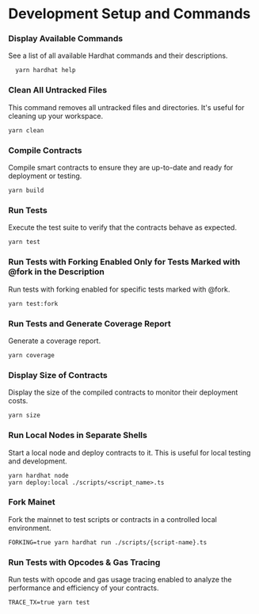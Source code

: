 # Development Setup and Commands

### Display Available Commands

See a list of all available Hardhat commands and their descriptions.

```code
  yarn hardhat help
```

### Clean All Untracked Files

This command removes all untracked files and directories. It's useful for cleaning up your workspace.

```code
yarn clean
```

### Compile Contracts

Compile smart contracts to ensure they are up-to-date and ready for deployment or testing.

```code
yarn build
```

### Run Tests

Execute the test suite to verify that the contracts behave as expected.

```code
yarn test
```

### Run Tests with Forking Enabled Only for Tests Marked with @fork in the Description

Run tests with forking enabled for specific tests marked with @fork.

```code
yarn test:fork
```

### Run Tests and Generate Coverage Report

Generate a coverage report.

```code
yarn coverage
```

### Display Size of Contracts

Display the size of the compiled contracts to monitor their deployment costs.

```code
yarn size
```

### Run Local Nodes in Separate Shells

Start a local node and deploy contracts to it. This is useful for local testing and development.

```code
yarn hardhat node
yarn deploy:local ./scripts/<script_name>.ts
```

### Fork Mainet

Fork the mainnet to test scripts or contracts in a controlled local environment.

```code
FORKING=true yarn hardhat run ./scripts/{script-name}.ts
```

### Run Tests with Opcodes & Gas Tracing

Run tests with opcode and gas usage tracing enabled to analyze the performance and efficiency of your contracts.

```code
TRACE_TX=true yarn test
```
